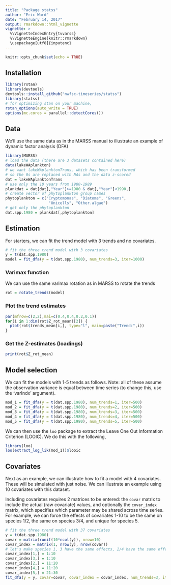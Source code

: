 ```yaml
---
title: "Package statss"
author: "Eric Ward"
date: "February 14, 2017"
output: rmarkdown::html_vignette
vignette: >
  %\VignetteIndexEntry{tvvarss}
  %\VignetteEngine{knitr::rmarkdown}
  \usepackage[utf8]{inputenc}
---
```


```r
knitr::opts_chunk$set(echo = TRUE)
```

## Installation

```r
library(rstan)
library(devtools)
devtools::install_github("nwfsc-timeseries/statss")
library(statss)
# for optimizing stan on your machine,
rstan_options(auto_write = TRUE)
options(mc.cores = parallel::detectCores())
```

## Data

We'll use the same data as in the MARSS manual to illustrate an example of dynamic factor analysis (DFA)

```r
library(MARSS)
# load the data (there are 3 datasets contained here)
data(lakeWAplankton)
# we want lakeWAplanktonTrans, which has been transformed
# so the 0s are replaced with NAs and the data z-scored
dat = lakeWAplanktonTrans
# use only the 10 years from 1980-1989
plankdat = dat[dat[,"Year"]>=1980 & dat[,"Year"]<1990,]
# create vector of phytoplankton group names
phytoplankton = c("Cryptomonas", "Diatoms", "Greens",
                   "Unicells", "Other.algae")
# get only the phytoplankton
dat.spp.1980 = plankdat[,phytoplankton]
```

## Estimation  

For starters, we can fit the trend model with 3 trends and no covariates.

```r
# fit the three trend model with 3 covariates
y = t(dat.spp.1980)
model = fit_dfa(y = t(dat.spp.1980), num_trends=3, iter=1000)
```

### Varimax function

We can use the same varimax rotation as in MARSS to rotate the trends
```r
rot = rotate_trends(model)
```

### Plot the trend estimates

```r
par(mfrow=c(2,2),mai=c(0.4,0.4,0.2,0.1))
for(i in 1:dim(rot$Z_rot_mean)[2]) {
  plot(rot$trends_mean[i,], type="l", main=paste("Trend:",i))
}
```

### Get the Z-estimates (loadings)

```r
print(rot$Z_rot_mean)
```

## Model selection

We can fit the models with 1-5 trends as follows. Note: all of these assume the observation variance is equal between time series (to change this, use the 'varIndx' argument).

```r
mod_1 = fit_dfa(y = t(dat.spp.1980), num_trends=1, iter=500)
mod_2 = fit_dfa(y = t(dat.spp.1980), num_trends=2, iter=500)
mod_3 = fit_dfa(y = t(dat.spp.1980), num_trends=3, iter=500)
mod_4 = fit_dfa(y = t(dat.spp.1980), num_trends=4, iter=500)
mod_5 = fit_dfa(y = t(dat.spp.1980), num_trends=5, iter=500)
```

We can then use the `loo` package to extract the Leave One Out Information Criterion (LOOIC). We do this with the following, 

```r
library(loo)
loo(extract_log_lik(mod_1))$looic
```

## Covariates

Next as an example, we can illustrate how to fit a model with 4 covariates. These will be simulated with just noise. We can illustrate an example using 10 covariates with this dataset. 

Including covariates requires 2 matrices to be entered: the `covar` matrix to include the actual (raw covariate) values, and optionally the `covar_index` matrix, which specifies which parameter may be shared across time series. For example, we can force the effects of covariates 1-10 to be the same on species 1/2, the same on species 3/4, and unique for species 5. 
```r
# fit the three trend model with 37 covariates
y = t(dat.spp.1980)
covar = matrix(runif(10*ncol(y)), nrow=10)
covar_index = matrix(1, nrow(y), nrow(covar))
# let's make species 1, 3 have the same effects, 2/4 have the same effects and 5 be different
covar_index[1,] = 1:10
covar_index[3,] = 1:10
covar_index[2,] = 11:20
covar_index[4,] = 11:20
covar_index[5,] = 21:30
fit_dfa(y = y, covar=covar, covar_index = covar_index, num_trends=3, iter=500)

```





